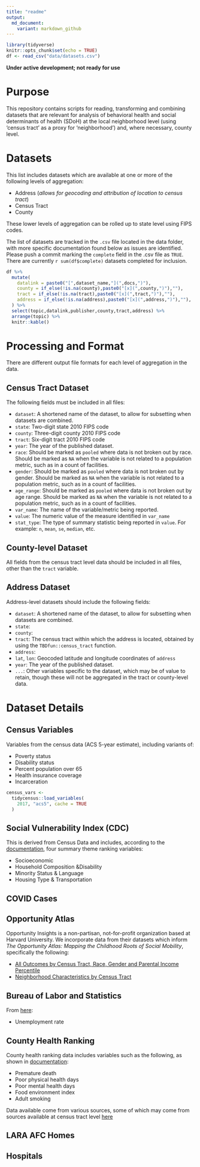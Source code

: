 ```yaml
---
title: "readme"
output: 
  md_document:
    variant: markdown_github
---
```


```r
library(tidyverse)
knitr::opts_chunk$set(echo = TRUE)
df <- read_csv("data/datasets.csv")
```

**Under active development; not ready for use**

# Purpose

This repository contains scripts for reading, transforming and combining datasets that are relevant for analysis of behavioral health and social determinants of health (SDoH) at the local neighborhood level (using 'census tract' as a proxy for 'neighborhood') and, where necessary, county level.  

# Datasets

This list includes datasets which are available at one or more of the following levels of aggregation:

- Address (*allows for geocoding and attribution of location to census tract*)
- Census Tract
- County

These lower levels of aggregation can be rolled up to state level using FIPS codes.

The list of datasets are tracked in the `.csv` file located in the data folder, with more specific documentation found below as issues are identified.  Please push a commit marking the `complete` field in the .csv file as `TRUE`.  There are currently `r sum(df$complete)` datasets completed for inclusion.

```r
df %>%
  mutate(
    datalink = paste0("[",dataset_name,"](",docs,")"),
    county = if_else(!is.na(county),paste0("[x](",county,")"),""),
    tract = if_else(!is.na(tract),paste0("[x](",tract,")"),""),
    address = if_else(!is.na(address),paste0("[x](",address,")"),""),
  ) %>%
  select(topic,datalink,publisher,county,tract,address) %>%
  arrange(topic) %>%
  knitr::kable()
```

# Processing and Format

There are different output file formats for each level of aggregation in the data.

## Census Tract Dataset

The following fields must be included in all files:

- `dataset`: A shortened name of the dataset, to allow for subsetting when datasets are combined.
- `state`: Two-digit state 2010 FIPS code
- `county`: Three-digit county 2010 FIPS code
- `tract`: Six-digit tract 2010 FIPS code 
- `year`: The year of the published dataset.
- `race`: Should be marked as `pooled` where data is not broken out by race.  Should be marked as `NA` when the variable is not related to a population metric, such as in a count of facilities.
- `gender`: Should be marked as `pooled` where data is not broken out by gender.  Should be marked as `NA` when the variable is not related to a population metric, such as in a count of facilities.
- `age_range`: Should be marked as `pooled` where data is not broken out by age range. Should be marked as `NA` when the variable is not related to a population metric, such as in a count of facilities.
- `var_name`: The name of the variable/metric being reported.
- `value`: The numeric value of the measure identified in `var_name`
- `stat_type`: The type of summary statistic being reported in `value`.  For example: `n`, `mean`, `se`, `median`, etc.

## County-level Dataset

All fields from the census tract level data should be included in all files, other than the `tract` variable.

## Address Dataset

Address-level datasets should include the following fields:

- `dataset`: A shortened name of the dataset, to allow for subsetting when datasets are combined.
- `state`:
- `county`:
- `tract`: The census tract within which the address is located, obtained by using the `TBDfun::census_tract` function.
- `address`:
- `lat`, `lon`: Geocoded latitude and longitude coordinates of `address`
- `year`: The year of the published dataset.
- `...`: Other variables specific to the dataset, which may be of value to retain, though these will not be aggregated in the tract or county-level data.


# Dataset Details

## Census Variables

Variables from the census data (ACS 5-year estimate), including variants of:

- Poverty status
- Disability status
- Percent population over 65
- Health insurance coverage
- Incarceration

```r
census_vars <- 
  tidycensus::load_variables(
    2017, "acs5", cache = TRUE
  )
```

## Social Vulnerability Index (CDC) 

This is derived from Census Data and includes, according to the [documentation](https://svi.cdc.gov/Documents/Data/2018_SVI_Data/SVI2018Documentation.pdf), four summary theme ranking variables:

- Socioeconomic
- Household Composition &Disability 
- Minority Status & Language 
- Housing Type & Transportation  

## COVID Cases

## Opportunity Atlas

Opportunity Insights is a non-partisan, not-for-profit organization based at Harvard University.  We incorporate data from their datasets which inform *The Opportunity Atlas: Mapping the Childhood Roots of Social Mobility*, specifically the following:

- [All Outcomes by Census Tract, Race, Gender and Parental Income Percentile](https://opportunityinsights.org/wp-content/uploads/2019/07/Codebook-for-Table-4.pdf)
- [Neighborhood Characteristics by Census Tract](https://opportunityinsights.org/wp-content/uploads/2019/07/Codebook-for-Table-9.pdf)  

## Bureau of Labor and Statistics

From [here](https://www.bls.gov/lau/tables.htm):

- Unemployment rate

## County Health Ranking 

County health ranking data includes variables such as the following, as shown in [documentation](https://www.countyhealthrankings.org/sites/default/files/media/document/DataDictionary_2020_2.pdf):

- Premature death
- Poor physical health days
- Poor mental health days
- Food environment index
- Adult smoking

Data available come from various sources, some of which may come from sources available at census tract level [here](https://www.countyhealthrankings.org/explore-health-rankings/measures-data-sources/2020-measures)


## LARA AFC Homes


## Hospitals
